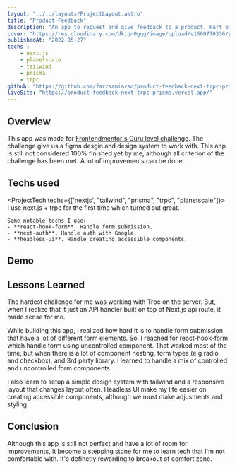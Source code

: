 ```yaml
---
layout: "../../layouts/ProjectLayout.astro"
title: "Product Feedback"
description: "An app to request and give feedback to a product. Part of Frontendmentor.io Guru challenge"
cover: "https://res.cloudinary.com/dkiqn0gqg/image/upload/v1660770336/product-feedback-frontendmentor.png"
publishedAt: "2022-05-27"
techs : 
    - next.js
    - planetscale
    - tailwind
    - prisma
    - trpc
github: "https://github.com/fazzaamiarso/product-feedback-next-trpc-prisma"
liveSite: "https://product-feedback-next-trpc-prisma.vercel.app/"
---
```


## Overview
This app was made for [Frontendmentor's Guru level challenge](https://www.frontendmentor.io/challenges/product-feedback-app-wbvUYqjR6/hub/product-feedback-app-1FrgsEUQci). The challenge give us a figma desgin and 
design system to work with. This app is still not considered 100% finished yet by me, although all criterion of the challenge has been met. A lot of improvements 
can be done.

## Techs used
<ProjectTech  techs={['nextjs', "tailwind", "prisma", "trpc", "planetscale"]}>    
    I use next.js + trpc for the first time which turned out great.

    Some notable techs I use:
    - **react-hook-form**. Handle form submission.
    - **next-auth**. Handle auth with Google.
    - **headless-ui**. Handle creating accessible components.
</ProjectTech>

## Demo
<YoutubeEmbed youtubeId="AFLs6YS4LGs" title="Product Feedback Demo"/>

## Lessons Learned
The hardest challenge for me was working with Trpc on the server. But, when I realize that it just an API handler built on 
top of Next.js api route, it made sense for me. 

While building this app, I realized how hard it is to handle form submission that have a lot of different form elements. 
So, I reached for react-hook-form which handle form using uncontrolled component. That worked most of the time, but when 
there is a lot of component nesting, form types (e.g radio and checkbox), and 3rd party library. I learned to handle a mix of 
controlled and uncontrolled form components.

I also learn to setup a simple design system with tailwind and a responsive layout that changes layout often. Headless UI 
make my life easier on creating accessible components, although we must make adjusments and styling.

## Conclusion 
Although this app is still not perfect and have a lot of room for improvements, it become a stepping stone for me to learn
tech that I'm not comfortable with. It's definetly rewarding to breakout of comfort zone.